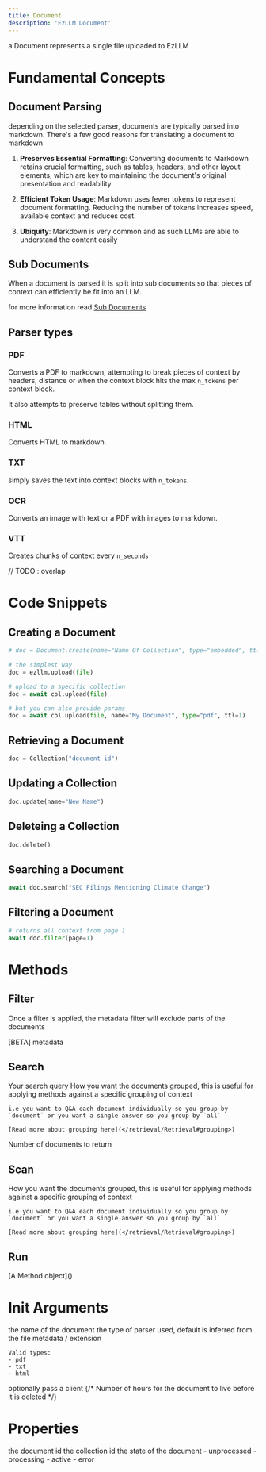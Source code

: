 ```yaml
---
title: Document
description: 'EzLLM Document'
---
```


a Document represents a single file uploaded to EzLLM

# Fundamental Concepts

## Document Parsing
depending on the selected parser, documents are typically parsed into markdown. There's a few good reasons for translating a document to markdown

1. **Preserves Essential Formatting**: Converting documents to Markdown retains crucial formatting, such as tables, headers, and other layout elements, which are key to maintaining the document's original presentation and readability.

2. **Efficient Token Usage**: Markdown uses fewer tokens to represent document formatting. Reducing the number of tokens increases speed, available context and reduces cost.

3. **Ubiquity**: Markdown is very common and as such LLMs are able to understand the content easily

## Sub Documents
When a document is parsed it is split into sub documents so that pieces of context can efficiently be fit into an LLM.

for more information read [Sub Documents](</entities/documents/SubDocuments>)


## Parser types
### PDF
Converts a PDF to markdown, attempting to break pieces of context by headers, distance or when the context block hits the max `n_tokens` per context block.

It also attempts to preserve tables without splitting them.

### HTML
Converts HTML to markdown.

### TXT
simply saves the text into context blocks with `n_tokens`.

### OCR
Converts an image with text or a PDF with images to markdown.

### VTT
Creates chunks of context every `n_seconds`

// TODO : overlap


# Code Snippets

## Creating a Document
```py
# doc = Document.create(name="Name Of Collection", type="embedded", ttl=24)

# the simplest way
doc = ezllm.upload(file)

# upload to a specific collection
doc = await col.upload(file)

# but you can also provide params
doc = await col.upload(file, name="My Document", type="pdf", ttl=1)

```

## Retrieving a Document
```py
doc = Collection("document id")
```

## Updating a Collection
```py
doc.update(name="New Name")
```

## Deleteing a Collection
```py
doc.delete()
```

## Searching a Document
```py
await doc.search("SEC Filings Mentioning Climate Change")
```

## Filtering a Document
```py
# returns all context from page 1
await doc.filter(page=1)
```

# Methods

## Filter
Once a filter is applied, the metadata filter will exclude parts of the documents

<ParamField path="metadata" type="MetadataFilter">
    [BETA] metadata
</ParamField>

## Search
<ParamField path="query" type="string">
    Your search query
</ParamField>
<ParamField path="group" type="Literal['document' | 'collection' | 'all']">
    How you want the documents grouped, this is useful for applying methods against a specific grouping of context

    i.e you want to Q&A each document individually so you group by `document` or you want a single answer so you group by `all`

    [Read more about grouping here](</retrieval/Retrieval#grouping>)
</ParamField>
<ParamField path="n_docs" type="int">
    Number of documents to return
</ParamField>

## Scan
<ParamField path="group" type="Literal['document' | 'collection' | 'all']">
    How you want the documents grouped, this is useful for applying methods against a specific grouping of context

    i.e you want to Q&A each document individually so you group by `document` or you want a single answer so you group by `all`

    [Read more about grouping here](</retrieval/Retrieval#grouping>)
</ParamField>


## Run
<ParamField path="method" type="Method">
    [A Method object](</methods/Methods>)
</ParamField>

# Init Arguments
<ParamField path="name" type="string" required>
    the name of the document
</ParamField>

<ParamField path="type" type="enum">
    the type of parser used, default is inferred from the file metadata / extension

    Valid types:
    - pdf
    - txt
    - html
</ParamField>

<ParamField path="client" type="Client">
    optionally pass a client
</ParamField>
{/* <ParamField query="ttl" type="enum" default="24">
    Number of hours for the document to live before it is deleted
</ParamField> */}


# Properties
<ParamField path="id" type="string" required>
    the document id
</ParamField>

<ParamField path="cid" type="string" required>
    the collection id
</ParamField>

<ParamField path="state" type="string" required>
    the state of the document
    - unprocessed
    - processing
    - active
    - error
</ParamField>




